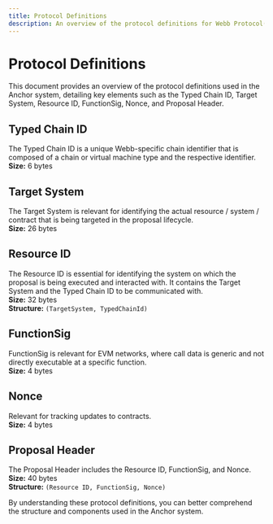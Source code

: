 ```yaml
---
title: Protocol Definitions
description: An overview of the protocol definitions for Webb Protocol(s). 
---
```


# Protocol Definitions

This document provides an overview of the protocol definitions used in the Anchor system, detailing key elements such as the Typed Chain ID, Target System, Resource ID, FunctionSig, Nonce, and Proposal Header.

## Typed Chain ID

The Typed Chain ID is a unique Webb-specific chain identifier that is composed of a chain or virtual machine type and the respective identifier. <br/>
**Size:** 6 bytes

## Target System

The Target System is relevant for identifying the actual resource / system / contract that is being targeted in the proposal lifecycle.<br/>
**Size:** 26 bytes

## Resource ID

The Resource ID is essential for identifying the system on which the proposal is being executed and interacted with. It contains the Target System and the Typed Chain ID to be communicated with. <br/>
**Size:** 32 bytes <br/>
**Structure:** `(TargetSystem, TypedChainId)`

## FunctionSig

FunctionSig is relevant for EVM networks, where call data is generic and not directly executable at a specific function.<br/>
**Size:** 4 bytes

## Nonce

Relevant for tracking updates to contracts.<br/>
**Size:** 4 bytes

## Proposal Header

The Proposal Header includes the Resource ID, FunctionSig, and Nonce. <br/>
**Size:** 40 bytes <br/>
**Structure:** `(Resource ID, FunctionSig, Nonce)`

By understanding these protocol definitions, you can better comprehend the structure and components used in the Anchor system.
